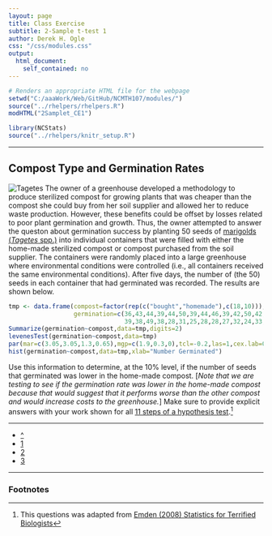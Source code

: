 ```yaml
---
layout: page
title: Class Exercise
subtitle: 2-Sample t-test 1
author: Derek H. Ogle
css: "/css/modules.css"
output:
  html_document:
    self_contained: no
---
```


```r
# Renders an appropriate HTML file for the webpage
setwd("C:/aaaWork/Web/GitHub/NCMTH107/modules/")
source("../rhelpers/rhelpers.R")
modHTML("2Samplet_CE1")
```

```r
library(NCStats)
source("../rhelpers/knitr_setup.R")
```

----

## Compost Type and Germination Rates
<img src="http://derekogle.com/NCMTH107/modules/zimgs/tagetes.jpg" alt="Tagetes" class="img-right">
The owner of a greenhouse developed a methodology to produce sterilized compost for growing plants that was cheaper than the compost she could buy from her soil supplier and allowed her to reduce waste production.  However, these benefits could be offset by losses related to poor plant germination and growth.  Thus, the owner attempted to answer the queston about germination success by planting 50 seeds of [marigolds (*Tagetes* spp.)](https://en.wikipedia.org/wiki/Tagetes) into individual containers that were filled with either the home-made sterilized compost or compost purchased from the soil supplier.  The containers were randomly placed into a large greenhouse where environmental conditions were controlled (i.e., all containers received the same environmental conditions).  After five days, the number of (the 50) seeds in each container that had germinated was recorded.  The results are shown below.

```r
tmp <- data.frame(compost=factor(rep(c("bought","homemade"),c(18,10))),
                  germination=c(36,43,44,39,44,50,39,44,46,39,42,50,42,46,
                                39,38,49,38,28,31,25,28,28,27,32,24,33,33))
Summarize(germination~compost,data=tmp,digits=2)
levenesTest(germination~compost,data=tmp)
par(mar=c(3.05,3.05,1.3,0.65),mgp=c(1.9,0.3,0),tcl=-0.2,las=1,cex.lab=0.95,cex.axis=0.9)
hist(germination~compost,data=tmp,xlab="Number Germinated")
```

Use this information to determine, at the 10% level, if the number of seeds that germinated was lower in the home-made compost.  [*Note that we are testing to see if the germination rate was lower in the home-made compost because that would suggest that it performs worse than the other compost and would increase costs to the greenhouse.*]  Make sure to provide explicit answers with your work shown for all [11 steps of a hypothesis test](../Hypothesis_Testing/11-steps.html).[^1]

----

<div class="text-center">
<ul class="pagination pagination-lg">
  <li><a href="2Samplet.html">^</a></li>
  <li class="active"><a href="#">1</a></li>
  <li><a href="2Samplet_CE2.html">2</a></li>
  <li><a href="2Samplet_CE3.html">3</a></li>
</ul>
</div>

----

<h3>Footnotes</h3>

[^1]: This questions was adapted from [Emden (2008) Statistics for Terrified Biologists](http://www.wiley.com/WileyCDA/WileyTitle/productCd-1405149566.html)
